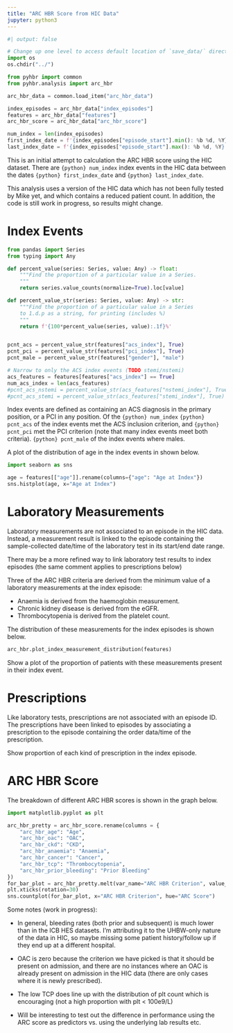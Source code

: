 ```yaml
---
title: "ARC HBR Score from HIC Data"
jupyter: python3
---
```


```python
#| output: false

# Change up one level to access default location of `save_data/` directory
import os
os.chdir("../")

from pyhbr import common
from pyhbr.analysis import arc_hbr

arc_hbr_data = common.load_item("arc_hbr_data")

index_episodes = arc_hbr_data["index_episodes"]
features = arc_hbr_data["features"]
arc_hbr_score = arc_hbr_data["arc_hbr_score"]

num_index = len(index_episodes)
first_index_date = f'{index_episodes["episode_start"].min(): %b %d, %Y}'
last_index_date = f'{index_episodes["episode_start"].max(): %b %d, %Y}'
```

This is an initial attempt to calculation the ARC HBR score using the HIC dataset. There are `{python} num_index` index events in the HIC data between the dates `{python} first_index_date` and `{python} last_index_date`.

::: {.callout-note}
This analysis uses a version of the HIC data which has not been fully tested by Mike yet, and which contains a reduced patient count. In addition, the code is still work in progress, so results might change.
:::

# Index Events

```python

from pandas import Series
from typing import Any

def percent_value(series: Series, value: Any) -> float:
    """Find the proportion of a particular value in a Series.
    """
    return series.value_counts(normalize=True).loc[value]

def percent_value_str(series: Series, value: Any) -> str:
    """Find the proportion of a particular value in a Series
    to 1.d.p as a string, for printing (includes %)
    """
    return f'{100*percent_value(series, value):.1f}%'


pcnt_acs = percent_value_str(features["acs_index"], True)
pcnt_pci = percent_value_str(features["pci_index"], True)
pcnt_male = percent_value_str(features["gender"], "male")

# Narrow to only the ACS index events (TODO stemi/nstemi)
acs_features = features[features["acs_index"] == True]
num_acs_index = len(acs_features)
#pcnt_acs_nstemi = percent_value_str(acs_features["nstemi_index"], True)
#pcnt_acs_stemi = percent_value_str(acs_features["stemi_index"], True)
```

Index events are defined as containing an ACS diagnosis in the primary position, or a PCI in any position. Of the `{python} num_index` `{python} pcnt_acs` of the index events met the ACS inclusion criterion, and `{python} pcnt_pci` met the PCI criterion (note that many index events meet both criteria). `{python} pcnt_male` of the index events where males.

A plot of the distribution of age in the index events in shown below.

```python
import seaborn as sns

age = features[["age"]].rename(columns={"age": "Age at Index"})
sns.histplot(age, x="Age at Index")
```

# Laboratory Measurements

Laboratory measurements are not associated to an episode in the HIC data. Instead, a measurement result is linked to the episode containing the sample-collected date/time of the laboratory test in its start/end date range.

:::{.callout-note}
There may be a more refined way to link laboratory test results to index episodes (the same comment applies to prescriptions below)
:::

Three of the ARC HBR criteria are derived from the minimum value of a laboratory measurements at the index episode:

* Anaemia is derived from the haemoglobin measurement.
* Chronic kidney disease is derived from the eGFR.
* Thrombocytopenia is derived from the platelet count.

The distribution of these measurements for the index episodes is shown below.

```python
arc_hbr.plot_index_measurement_distribution(features)
```

Show a plot of the proportion of patients with these measurements present in their index event.

# Prescriptions

Like laboratory tests, prescriptions are not associated with an episode ID. The prescriptions have been linked to episodes by associating a prescription to the episode containing the order data/time of the prescription.

Show proportion of each kind of prescription in the index episode.

# ARC HBR Score

The breakdown of different ARC HBR scores is shown in the graph below.

```python
import matplotlib.pyplot as plt

arc_hbr_pretty = arc_hbr_score.rename(columns = {
    "arc_hbr_age": "Age",
    "arc_hbr_oac": "OAC",
    "arc_hbr_ckd": "CKD",
    "arc_hbr_anaemia": "Anaemia",
    "arc_hbr_cancer": "Cancer",
    "arc_hbr_tcp": "Thrombocytopenia",
    "arc_hbr_prior_bleeding": "Prior Bleeding"
})
for_bar_plot = arc_hbr_pretty.melt(var_name="ARC HBR Criterion", value_name="ARC Score")
plt.xticks(rotation=30)
sns.countplot(for_bar_plot, x="ARC HBR Criterion", hue="ARC Score")
```

Some notes (work in progress):

* In general, bleeding rates (both prior and subsequent) is much lower than in the ICB HES datasets. I'm attributing it to the UHBW-only nature of the data in HIC, so maybe missing some patient history/follow up if they end up at a different hospital.

* OAC is zero because the criterion we have picked is that it should be present on admission, and there are no instances where an OAC is already present on admission in the HIC data (there are only cases where it is newly prescribed).

* The low TCP does line up with the distribution of plt count which is encouraging (not a high proportion with plt < 100e9/L)

* Will be interesting to test out the difference in performance using the ARC score as predictors vs. using the underlying lab results etc.